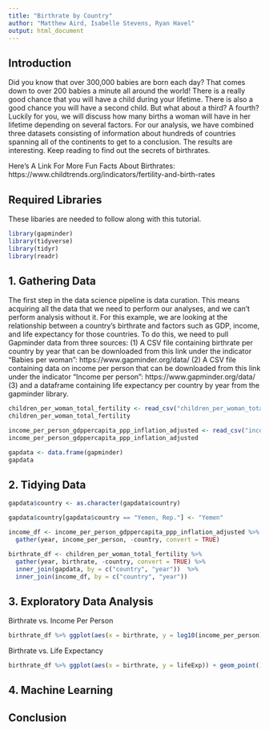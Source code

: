 ---
title: "Birthrate by Country"
author: "Matthew Aird, Isabelle Stevens, Ryan Havel"
output: html_document
---
## Introduction
Did you know that over 300,000 babies are born each day? That comes down to over 200 babies a minute all around the world! There is a really good chance that you will have a child during your lifetime. There is also a good chance you will have a second child. But what about a third? A fourth? Luckily for you, we will discuss how many births a woman will have in her lifetime depending on several factors. For our analysis, we have combined three datasets consisting of information about hundreds of countries spanning all of the continents to get to a conclusion. The results are interesting. Keep reading to find out the secrets of birthrates. 

Here's A Link For More Fun Facts About Birthrates: https://www.childtrends.org/indicators/fertility-and-birth-rates 

## Required Libraries
These libaries are needed to follow along with this tutorial. 
```{r, warning = FALSE, message = FALSE}
library(gapminder)
library(tidyverse)
library(tidyr)
library(readr)
```

## 1. Gathering Data
The first step in the data science pipeline is data curation. This means acquiring all the data that we need to perform our analyses, and we can't perform analysis without it. For this example, we are looking at the relationship between a country's birthrate and factors such as GDP, income, and life expectancy for those countries. To do this, we need to pull Gapminder data from three sources:
(1) A CSV file containing birthrate per country by year that can be downloaded from this link under the indicator "Babies per woman":
    https://www.gapminder.org/data/
(2) A CSV file containing data on income per person that can be downloaded from this link under the indicator "Income per person":
    https://www.gapminder.org/data/
(3) and a dataframe containing life expectancy per country by year from the gapminder library.
```{r warning = FALSE, message = FALSE}
children_per_woman_total_fertility <- read_csv("children_per_woman_total_fertility.csv")
children_per_woman_total_fertility

income_per_person_gdppercapita_ppp_inflation_adjusted <- read_csv("income_per_person_gdppercapita_ppp_inflation_adjusted.csv")
income_per_person_gdppercapita_ppp_inflation_adjusted

gapdata <- data.frame(gapminder)
gapdata
```

## 2. Tidying Data

```{r warning = FALSE, message = FALSE}

gapdata$country <- as.character(gapdata$country)

gapdata$country[gapdata$country == "Yemen, Rep."] <- "Yemen"

income_df <- income_per_person_gdppercapita_ppp_inflation_adjusted %>% 
  gather(year, income_per_person, -country, convert = TRUE)

birthrate_df <- children_per_woman_total_fertility %>% 
  gather(year, birthrate, -country, convert = TRUE) %>% 
  inner_join(gapdata, by = c("country", "year"))  %>%  
  inner_join(income_df, by = c("country", "year"))

```

## 3. Exploratory Data Analysis
Birthrate vs. Income Per Person
```{r warning = FALSE, message = FALSE}
birthrate_df %>% ggplot(aes(x = birthrate, y = log10(income_per_person))) + geom_point() + labs(title = "Birthrate vs. Income", x = "Birthrate", y = "Income")
```
Birthrate vs. Life Expectancy
```{r warning = FALSE, message = FALSE}
birthrate_df %>% ggplot(aes(x = birthrate, y = lifeExp)) + geom_point() + labs(title = "Birthrate vs. Life Expectancy", x = "Birthrate", y = "Life Expectancy")
```
## 4. Machine Learning

## Conclusion 

